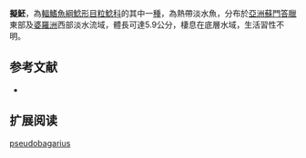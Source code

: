 {{Speciesbox
| name = 擬魾
| status = NE
| status_system = IUCN3.1
| image = 
| image_width = 250px
| genus = Pseudobagarius
| species = pseudobagarius
| authority = [[Roberts|Roberts]], 1989
| synonyms = *''Akysis pseudobagarius'' ,Roberts, 1989
}}
'''擬魾'''，為[[輻鰭魚綱|輻鰭魚綱]][[鯰形目|鯰形目]][[粒鯰科|粒鯰科]]的其中一[[種|種]]，為熱帶淡水魚，分布於[[亞洲|亞洲]][[蘇門答臘|蘇門答臘]]東部及[[婆羅洲|婆羅洲]]西部淡水流域，體長可達5.9公分，棲息在底層水域，生活習性不明。

==参考文献==
*{{FishBase_species|genus=Pseudobagarius|species=pseudobagarius|year=2015|month=2}}

== 扩展阅读 ==
{{refbegin}}
{{wikispecies-inline|Pseudobagarius pseudobagarius|擬魾}}
{{refend}}
{{Taxonbar|from=Q5611836}}

[[Category:擬魾屬|pseudobagarius]]